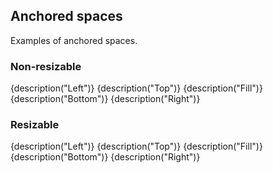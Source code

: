 
<CommonHeader />

<Meta title="Basic examples/Anchored" />

## Anchored spaces

Examples of anchored spaces.

### Non-resizable

<Preview>
	<Story name="Non-resizable">
		<React.StrictMode>
			<ViewPort>
				<Left size="20%" style={blue}>
					{description("Left")}
				</Left>
				<Fill style={green}>
					<Top size="20%" style={red}>
						{description("Top")}
					</Top>
					<Fill style={green}>{description("Fill")}</Fill>
					<Bottom size="20%" style={red}>
						{description("Bottom")}
					</Bottom>
				</Fill>
				<Right size="20%" style={blue}>
					{description("Right")}
				</Right>
			</ViewPort>
		</React.StrictMode>
	</Story>
</Preview>

### Resizable

<Preview>
	<Story name="Resizable">
		<React.StrictMode>
			<ViewPort>
				<LeftResizable size="20%" style={blue} trackSize={true}>
					{description("Left")}
				</LeftResizable>
				<Fill style={green}>
					<TopResizable size="20%" style={red} trackSize={true}>
						{description("Top")}
					</TopResizable>
					<Fill style={green} trackSize={true}>
						{description("Fill")}
					</Fill>
					<BottomResizable size="20%" style={red} trackSize={true}>
						{description("Bottom")}
					</BottomResizable>
				</Fill>
				<RightResizable size="20%" style={blue} trackSize={true}>
					{description("Right")}
				</RightResizable>
			</ViewPort>
		</React.StrictMode>
	</Story>
</Preview>
